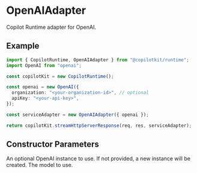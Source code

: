 
# OpenAIAdapter

Copilot Runtime adapter for OpenAI.

## Example

```ts
import { CopilotRuntime, OpenAIAdapter } from "@copilotkit/runtime";
import OpenAI from "openai";

const copilotKit = new CopilotRuntime();

const openai = new OpenAI({
  organization: "<your-organization-id>", // optional
  apiKey: "<your-api-key>",
});

const serviceAdapter = new OpenAIAdapter({ openai });

return copilotKit.streamHttpServerResponse(req, res, serviceAdapter);
```

## Constructor Parameters

<PropertyReference name="openai" type="OpenAI">
  An optional OpenAI instance to use. If not provided, a new instance will be
  created.
</PropertyReference>

<PropertyReference name="model" type="string">
  The model to use.
</PropertyReference>
